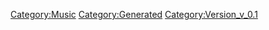 {{Music
 |Name=What 'bout my star?
 |ID=9
 |Cov=9
 |Cd=6
 |Nam=9
 |Div=9
 |Ma=1
 |SerieId=2
 |SerieLogoId=2
 |WavId=9
 |VariationId=0
 |Dsc=9
 |Strt=10
 |ValkyrieBattle=1
 |ValkyrieIntro=1
 |ValkyrieIntroSky=1
 |DivaSolo=1
 |DivaMulti=1
 |Exp=1
 |OfficialName=What 'bout my star?
 |VocalName=シェリル・ノーム starring May'n
 |Description=作品：マクロスF<br /><br />歌手：シェリル・ノーム starring May'n<br /><br />作詞：hal<br />作曲：菅野よう子
 |StoryTitle=「結構いいところね、フロンティアって」
 |StoryDesc=ライブのためにマクロス・フロンティア船団を訪れた<br />「銀河の妖精」シェリル・ノーム。<br /><br />イヤリングの行方を追って、アルトと再会した彼女は、<br />ライブでは見られない無邪気な表情でアルトの手を引き<br />フロンティアの街を満喫する。<br />
 |BuyURL=https://recochoku.jp/song/S22001446/
 |BannerId=3
 |AnmStoreURL=https://anime.dmkt-sp.jp/animestore/ci_pc?workId=20494
}}
[[Category:Music]]
[[Category:Generated]]
[[Category:Version_v_0.1]]

